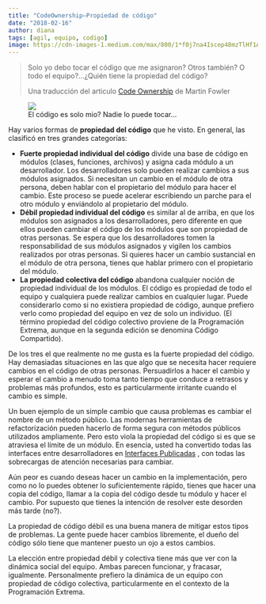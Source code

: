 ```yaml
---
title: "CodeOwnership—Propiedad de código"
date: "2018-02-16"
author: diana
tags: [agil, equipo, codigo]
image: https://cdn-images-1.medium.com/max/800/1*f0j7na4Iscep48mzTlHf1A.jpeg
---
```


> Solo yo debo tocar el código que me asignaron? Otros también? O todo el equipo?…¿Quién tiene la propiedad del código?
>
> Una traducción del articulo [Code Ownership](https://martinfowler.com/bliki/CodeOwnership.html) de Martin Fowler

<figure>
  <img src="https://cdn-images-1.medium.com/max/800/1*f0j7na4Iscep48mzTlHf1A.jpeg" />
  <figcaption>El código es solo mio? Nadie lo puede tocar…</figcaption>
</figure>

Hay varios formas de **propiedad del código** que he visto. En general, las clasificó en tres grandes categorías:

- **Fuerte propiedad individual del código** divide una base de código en módulos (clases, funciones, archivos) y asigna cada módulo a un desarrollador. Los desarrolladores solo pueden realizar cambios a sus módulos asignados. Si necesitan un cambio en el módulo de otra persona, deben hablar con el propietario del módulo para hacer el cambio. Este proceso se puede acelerar escribiendo un parche para el otro módulo y enviándolo al propietario del módulo.
- **Débil propiedad individual del código** es similar al de arriba, en que los módulos son asignados a los desarrolladores, pero diferente en que ellos pueden cambiar el código de los módulos que son propiedad de otras personas. Se espera que los desarrolladores tomen la responsabilidad de sus módulos asignados y vigilen los cambios realizados por otras personas. Si quieres hacer un cambio sustancial en el módulo de otra persona, tienes que hablar primero con el propietario del módulo.
- **La propiedad colectiva del código** abandona cualquier noción de propiedad individual de los módulos. El código es propiedad de todo el equipo y cualquiera puede realizar cambios en cualquier lugar. Puede considerarlo como si no existiera propiedad de código, aunque prefiero verlo como propiedad del equipo en vez de solo un individuo. (El término propiedad del código colectivo proviene de la Programación Extrema, aunque en la segunda edición se denomina Código Compartido).

De los tres el que realmente no me gusta es la fuerte propiedad del código. Hay demasiadas situaciones en las que algo que se necesita hacer requiere cambios en el código de otras personas. Persuadirlos a hacer el cambio y esperar el cambio a menudo toma tanto tiempo que conduce a retrasos y problemas más profundos, esto es particularmente irritante cuando el cambio es simple.

Un buen ejemplo de un simple cambio que causa problemas es cambiar el nombre de un método público. Las modernas herramientas de refactorización pueden hacerlo de forma segura con métodos públicos utilizados ampliamente. Pero esto viola la propiedad del código si es que se atraviesa el límite de un módulo. En esencia, usted ha convertido todas las interfaces entre desarrolladores en [Interfaces Publicadas](https://martinfowler.com/bliki/PublishedInterface.html) , con todas las sobrecargas de atención necesarias para cambiar.

Aún peor es cuando deseas hacer un cambio en la implementación, pero como no lo puedes obtener lo suficientemente rápido, tienes que hacer una copia del código, llamar a la copia del código desde tu módulo y hacer el cambio. Por supuesto que tienes la intención de resolver este desorden más tarde (no?).

La propiedad de código débil es una buena manera de mitigar estos tipos de problemas. La gente puede hacer cambios libremente, el dueño del código sólo tiene que mantener puesto un ojo a estos cambios.

La elección entre propiedad débil y colectiva tiene más que ver con la dinámica social del equipo. Ambas parecen funcionar, y fracasar, igualmente. Personalmente prefiero la dinámica de un equipo con propiedad de código colectiva, particularmente en el contexto de la Programación Extrema.
